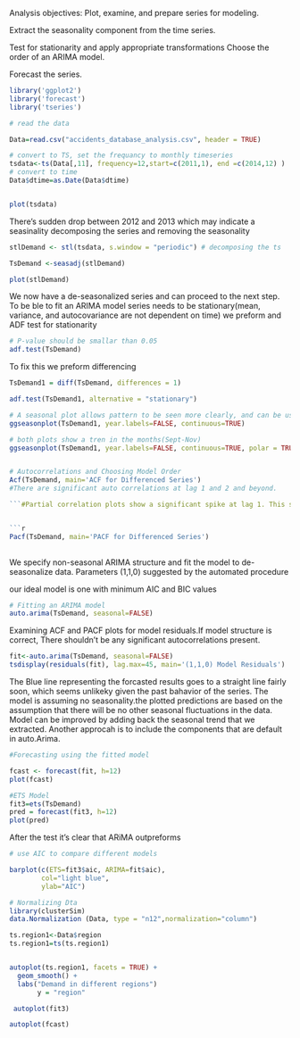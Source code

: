 
Analysis objectives:
Plot, examine, and prepare series for modeling.

Extract the seasonality component from the time series. 

Test for stationarity and apply appropriate transformations Choose the order of an ARIMA model.

Forecast the series.
```{r}
library('ggplot2')
library('forecast')
library('tseries')

# read the data

Data=read.csv("accidents_database_analysis.csv", header = TRUE)

# convert to TS, set the frequancy to monthly timeseries 
tsdata<-ts(Data[,11], frequency=12,start=c(2011,1), end =c(2014,12) )
# convert to time 
Data$dtime=as.Date(Data$dtime)
```
```{r}

```

```{r}
plot(tsdata)


```
There's  sudden drop between 2012 and 2013 which may indicate a seasinality
decomposing the series and removing the seasonality
```{r}
stlDemand <- stl(tsdata, s.window = "periodic") # decomposing the ts 

TsDemand <-seasadj(stlDemand)

plot(stlDemand)
```
We now have a de-seasonalized series and can proceed to the next step.
To be ble to fit an ARIMA model series needs to be stationary(mean, variance, and autocovariance are not dependent on time)
we preform and ADF test for stationarity
```{r}
# P-value should be smallar than 0.05 
adf.test(TsDemand)

```

To fix this we preform differencing 
```{r}
TsDemand1 = diff(TsDemand, differences = 1)

adf.test(TsDemand1, alternative = "stationary")
```

```{r}
# A seasonal plot allows pattern to be seen more clearly, and can be useful in identifying years in which the pattern changes
ggseasonplot(TsDemand1, year.labels=FALSE, continuous=TRUE)
```
```{r}
# both plots show a tren in the months(Sept-Nov)
ggseasonplot(TsDemand1, year.labels=FALSE, continuous=TRUE, polar = TRUE)

```



```
```


```{r}
# Autocorrelations and Choosing Model Order
Acf(TsDemand, main='ACF for Differenced Series')
#There are significant auto correlations at lag 1 and 2 and beyond.

```#Partial correlation plots show a significant spike at lag 1. This suggests that we might want to test models with AR or MA components of order 1 or 2. 


```{r}
Pacf(TsDemand, main='PACF for Differenced Series')
 
```
We specify non-seasonal ARIMA structure and fit the model to de-seasonalize data. Parameters (1,1,0) suggested by the automated procedure

our ideal model is one with minimum AIC and BIC values

```{r}
# Fitting an ARIMA model
auto.arima(TsDemand, seasonal=FALSE)

```

Examining ACF and PACF plots for model residuals.If model structure is correct, There shouldn't be any significant autocorrelations present. 


```{r}
fit<-auto.arima(TsDemand, seasonal=FALSE)
tsdisplay(residuals(fit), lag.max=45, main='(1,1,0) Model Residuals')
```
The Blue line representing the forcasted results goes to a straight line fairly soon, which seems unlikeky given the past bahavior of the series. The model is assuming no seasonality.the plotted predictions are based on the assumption that there will be no other seasonal fluctuations in the data. Model can be improved by adding back the seasonal trend that we extracted. Another approcah is to include the components that are default in auto.Arima. 

```{r}
#Forecasting using the fitted model

fcast <- forecast(fit, h=12)
plot(fcast)
```
```{r}
#ETS Model 
fit3=ets(TsDemand)
pred = forecast(fit3, h=12) 
plot(pred)
```
After the test it's clear that ARiMA outpreforms 
```{r}
# use AIC to compare different models

barplot(c(ETS=fit3$aic, ARIMA=fit$aic),
        col="light blue",
        ylab="AIC")
```

```{r}
# Normalizing Dta 
library(clusterSim)
data.Normalization (Data, type = "n12",normalization="column")

ts.region1<-Data$region
ts.region1=ts(ts.region1)

```
```{r}

```
```{r}
autoplot(ts.region1, facets = TRUE) +
  geom_smooth() +
  labs("Demand in different regions")
       y = "region"
```

```{r}
 autoplot(fit3)
```

```{r}
autoplot(fcast)
```


